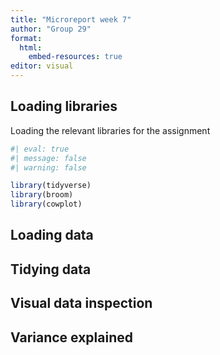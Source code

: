 ```yaml
---
title: "Microreport week 7"
author: "Group 29"
format:
  html:
    embed-resources: true
editor: visual
---
```


## Loading libraries

Loading the relevant libraries for the assignment

```r
#| eval: true
#| message: false
#| warning: false

library(tidyverse)
library(broom)
library(cowplot)
```

## Loading data

## Tidying data

## Visual data inspection

## Variance explained
